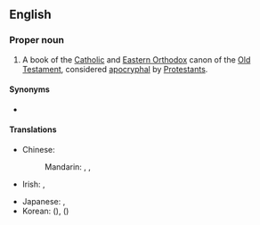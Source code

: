==English==
{{book of the Bible|Book of Wisdom}}

===Proper noun===
{{en-proper noun|head=[[wisdom|Wisdom]] of [[Solomon]]}}

# A book of the [[Catholic]] and [[Eastern Orthodox]] canon of the [[Old Testament]], considered [[apocryphal]] by [[Protestants]].

====Synonyms====
* {{l|en|Wisdom}}

====Translations====
{{trans-top|book}}
* Chinese:
*: Mandarin: {{t|cmn|所羅門智訓}}, {{t|cmn|所罗门智训|tr=Suǒluóménzhìxùn}}, {{t|cmn|智慧篇|tr=Zhìhuìpiān}}
* Irish: {{t|ga|Leabhar na hEagna|m}}, {{t|ga|Eagna|f}}
{{trans-mid}}
* Japanese: {{t|ja|ソロモンの知恵|tr=ソロモンのちえ, Soromon no Chie}}, {{t|ja|知恵の書|tr=ちえのしょ, Chie no Sho}}
* Korean: {{t|ko|^솔로몬의 지혜}} ({{t+|ko|솔로몬의 智慧|tr=-}}), {{t|ko|^지혜서}} ({{t|ko|智慧書}})
{{trans-bottom}}